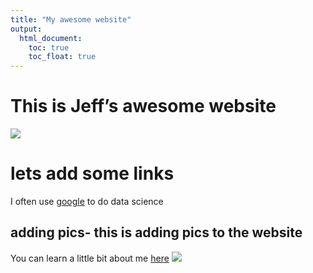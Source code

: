 ```yaml
---
title: "My awesome website"
output: 
  html_document:
    toc: true
    toc_float: true
---
```


# This is Jeff's awesome website

![](https://media.giphy.com/media/drXGoW1iudhKw/giphy.gif)

# lets add some links 


I often use [google](google.com) to do data science 

## adding pics- this is adding pics to the website 

You can learn a little bit about me [here](About.html)
![](IMG_7450.jpg)

###
